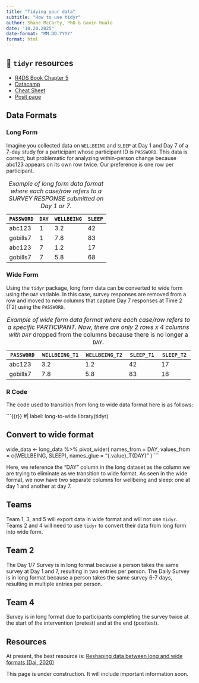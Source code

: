 ```yaml
---
title: "Tidying your data"
subtitle: "How to use tidyr"
author: Shane McCarty, PhD & Gavin Rualo
date: "10.20.2025"
date-format: "MM.DD.YYYY"
format: html
---
```


::: callout-tip
## 📖 `tidyr` resources

-   [R4DS Book Chapter 5](https://r4ds.hadley.nz/data-tidy.html)
-   [Datacamp](https://www.datacamp.com/courses/reshaping-data-with-tidyr)
-   [Cheat Sheet](https://rstudio.github.io/cheatsheets/tidyr.pdf)
-   [Posit page](https://rstudio.github.io/cheatsheets/html/tidyr.html)
:::

## Data Formats

### Long Form

Imagine you collected data on `WELLBEING` and `SLEEP` at Day 1 and Day 7 of a 7-day study for a participant whose participant ID is `PASSWORD`. This data is correct, but problematic for analyzing within-person change because abc123 appears on its own row twice. Our preference is one row per participant.

| `PASSWORD` | `DAY` | `WELLBEING` | `SLEEP` |
|------------|-------|-------------|---------|
| abc123     | 1     | 3.2         | 42      |
| gobills7   | 1     | 7.8         | 83      |
| abc123     | 7     | 1.2         | 17      |
| gobills7   | 7     | 5.8         | 68      |

: *Example of long form data format where each case/row refers to a SURVEY RESPONSE submitted on Day 1 or 7.*

### Wide Form

Using the `tidyr` package, long form data can be converted to wide form using the `DAY` variable. In this case, survey responses are removed from a row and moved to new columns that capture Day 7 responses at Time 2 (T2) using the `PASSWORD`.

| `PASSWORD` | `WELLBEING_T1` | `WELLBEING_T2` | `SLEEP_T1` | `SLEEP_T2` |
|------------|----------------|----------------|------------|------------|
| abc123     | 3.2            | 1.2            | 42         | 17         |
| gobills7   | 7.8            | 5.8            | 83         | 18         |

: *Example of wide form data format where each case/row refers to a specific PARTICIPANT. Now, there are only 2 rows x 4 columns with `DAY`* dropped from the columns because there is no longer a `DAY`.

### R Code

The code used to transition from long to wide data format here is as follows:

```{{r}}
#| label: long-to-wide
library(tidyr)

## Convert to wide format
wide_data <- long_data %>%
  pivot_wider(
    names_from = DAY,
    values_from = c(WELLBEING, SLEEP), 
    names_glue = "{.value}_T{DAY}" 
  )
```

Here, we reference the "DAY" column in the long dataset as the column we are trying to eliminate as we transition to wide format. As seen in the wide format, we now have two separate columns for wellbeing and sleep: one at day 1 and another at day 7.

## Teams

Team 1, 3, and 5 will export data in wide format and will not use `tidyr`. Teams 2 and 4 will need to use `tidyr` to convert their data from long form into wide form.

::: {.callout-note collapse="true"}

## Team 2

The Day 1/7 Survey is in long format because a person takes the same survey at Day 1 and 7, resulting in two entries per person. The Daily Survey is in long format because a person takes the same survey 6-7 days, resulting in multiple entries per person.

:::

::: {.callout-note collapse="true"}

## Team 4

Survey is in long format due to participants completing the survey twice at the start of the intervention (pretest) and at the end (posttest).

:::


## Resources

At present, the best resource is: [Reshaping data between long and wide formats (Dai, 2020)](https://shanghai.hosting.nyu.edu/data/r/reshaping.html)

::: callout-warning
This page is under construction. It will include important information soon.
:::
